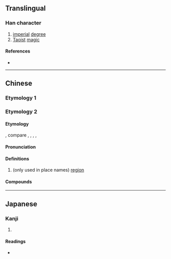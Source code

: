 {{character info/new}}
{{also|猛}}
==Translingual==

===Han character===
{{Han char|rn=19|rad=力|as=08|sn=10|four=|canj=NTKS|ids=⿰孟力}}

# [[imperial]] [[degree]]
# [[Taoist]] [[magic]]

====References====
* {{Han ref|kx=0148.060|dkj=02379|dj=0333.140|hdz=10373.150|uh=52D0|ud=21200}}

----

==Chinese==
{{zh-forms}}
===Etymology 1===
{{zh-see|猛|v}}
===Etymology 2===
{{zh-wp}}
====Etymology====
{{bor|zh|tai}}, compare {{cog|th|เมือง}}, {{cog|lo|ເມືອງ}}, {{cog|khb|ᦵᦙᦲᧂ|tr=mə᷆ng}}, {{cog|shn|မိူင်း|tr=mɤŋ4}}, {{cog|blt|ꪹꪣꪉ|tr=mứang}}
====Pronunciation====
{{zh-pron
|m=měng
|c=maang5
|cat=n
}}

====Definitions====
{{zh-hanzi}}

# (only used in place names) [[region]]

====Compounds====
{{zh-der|勐卯}}

----

==Japanese==

===Kanji===
{{ja-kanji|grade=|rs=力08}}

# {{defn|lang=ja|sort=力08}}

====Readings====
* {{ja-readings|on=[[ばう]] (bau)|kun=}}